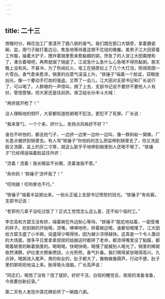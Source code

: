 ```yaml
---
---
---
```

title: 二十三
---



傍晚时分，棉花加工厂里漾开了腊八粥的香气。我们围在那口大锅旁，拿着搪瓷碗、盆，用勺子敲打着边沿，焦急地等待着这顿不花钱的晚餐。美男子江大田穿着工作服，操着大铲子，搅拌着锅里愈来愈黏稠的粥，馋急了的人说江大田甭搅和了，凑合着喝吧，再熬就煳了锅底了。江说急什么急什么心急喝不得热黏粥。那天晚上没有风，不甚冷，为了热闹红火，电工在锅旁拉上了几个大灯泡，照得周围一片雪白。香气愈来愈浓，锅里的白蒸气滚滚上升。“铁锤子”端着一个脸盆，双眼放凶光，像一个要动手打劫的强盗。又熬了一会儿，江大田对支部书记和厂长说行了，可以喝了。人群嗷的一声怪叫，拥了上去，支部书记说不要挤不要抢人人有份，管饱管够。但大家还是往前挤。保卫组长孙禾斗大喊：

“再挤就开枪了！”

没人理睬他的恫吓，大家都知道抢粥喝不犯法，更犯不了死罪。厂长说：

“我来掌勺，一个个来，挤什么，发扬点风格好不好？”

谁也不听他的，都去抢勺子，一边挤一边笑一边吵一边叫，像一群蚂蚁一窝蜂。厂长差点被挤到锅里去。有人骂“铁锤子”你他妈的怎么把盆伸到锅里去了，你又洗屁股又洗脚，盆上的灰二寸厚，就这么脏乎乎地伸到锅里别人还喝不喝了。“铁锤子”已经得逞端着脸盆往外挤：

“烫着！烫着！我长眼盆不长眼，烫着谁我不管。”

“肏你妈！‘铁锤子’烫坏我了！”

“哎哟娘！哎哟爹也不行。”

“铁锤子”端着半盆粥出来，一抬头正碰上支部书记愤怒的目光。“铁锤子”有些窘。支部书记说：

“老郭你几辈子没吃过饭了？正式工觉悟怎么这么差，还不如个临时工。”

李志高和方碧玉没有挤，端着碗在外边耐心等待。“铁锤子”尴尬地站着，一副受难的样子。抢到粥的开始喝，烫嘴，咈咈地吹，转着碗边喝，谁都怕喝慢了。江大田给方碧玉盛了小半碗，说盛得少喝得快，因为越少凉得越快。这真是一个令人激动的大场面，很多平日里拿拿捏捏的姑娘这时都拼了老命，都烫得嘴里没了黏膜，都喝着碗里的瞅着锅里的。喝喝喝，快喝快喝，喝慢了就被别人喝光了。锅里的稀粥依然沸腾，炉灶里大劈柴燃烧，火光熊熊，香气扑鼻。我们喝得紧张喝得高兴。九点钟，喝粥进入尾声，男的和女的，肚子都大了，像蜘蛛像葫芦，行动不便，肚子里的粥呃呃地溢上来。胀得昏头涨脑。厂长高声说：

“同志们，喝饱了没有？饱了就好。好好干活，白班的睡觉去，夜班的准备准备，今夜要创新纪录。”

第二天有人发现许莲花碑前供了一碗腊八粥。